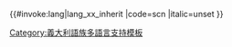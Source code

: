 <includeonly>{{#invoke:lang|lang_xx_inherit
|code=scn
|italic=unset
}}</includeonly><noinclude>
{{Documentation|Template:Lang-x/doc}}
[[Category:義大利語族多語言支持模板]]
</noinclude>